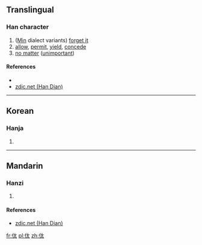 ==Translingual==

===Han character===
{{Han char|rn=9|rad=人|as=04|sn=6|four=|canj=人大戈 (OKI)|ids=⿰[[亻]][[太]]}}

# ([[Min]] dialect variants) [[forget it]]
# [[allow]], [[permit]], [[yield]], [[concede]]
# [[no matter]] ([[unimportant]])

====References====
* {{Han ref|kx=0096.121|dkj=|dj=|hdz=|uh=3440|ud=13376|bh=|bd=}}
*[http://www.zdic.net/zd/zi2/ZdicE3Zdic91Zdic80.htm zdic.net (Han Dian)]

----

==Korean==

===Hanja===
{{ko-hanja|hangeul=태|rv=tae|mr=t'ae|y=thay}}

# {{defn|lang=ko|sort=人04}}

----

==Mandarin==

===Hanzi===
{{cmn-hanzi|pin=[[tài]] ([[tai4]])|wg=t'ai<sup>4</sup>}}

# {{defn|lang=cmn|sort=人04}}

====References====
*[http://www.zdic.net/zd/zi2/ZdicE3Zdic91Zdic80.htm zdic.net (Han Dian)]

[[fr:㑀]]
[[pl:㑀]]
[[zh:㑀]]